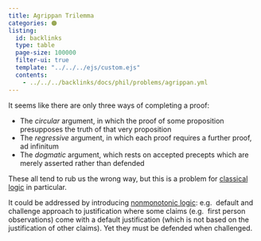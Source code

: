 ```yaml
---
title: Agrippan Trilemma
categories: 🟠
listing:
  id: backlinks
  type: table
  page-size: 100000
  filter-ui: true
  template: "../../../ejs/custom.ejs"
  contents:
    - ../../../backlinks/docs/phil/problems/agrippan.yml
---
```


It seems like there are only three ways of completing a proof:

- The *circular* argument, in which the proof of some proposition presupposes 
  the truth of that very proposition
- The *regressive* argument, in which each proof requires a further proof, ad 
  infinitum
- The *dogmatic* argument, which rests on accepted precepts which are merely 
  asserted rather than defended

These all tend to rub us the wrong way, but this is a problem for 
[classical logic](/docs/phil/definitions/classical_logic.qmd) in particular.

It could be addressed by introducing 
[nonmonotonic logic](/docs/phil/definitions/nonmonotonic_logic.qmd):  e.g. 
default and challenge approach to justification where some claims (e.g. 
first person observations) come with a default justification (which is not 
based on the justification of other claims). Yet they must be defended when 
challenged.
